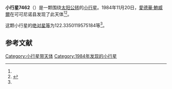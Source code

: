 {{Infobox planet
| bgcolour = #FFFFC0
| name = 7462 Grenoble
| symbol = 
| image = 
| caption = 
| discovery = yes
| discovery_ref = 
| discoverer = [[愛德華·鮑威爾|愛德華·鮑威爾]]
| discovery_site = [[可可尼诺县|可可尼诺县]] 
| discovered = 1984年11月20日
| designations = yes
| mp_name = 
| named_after = 
| alt_names = 1984 WM1/ 1972 GX / 1977 VF1 / 1982 DO
| mp_category = [[主带小行星|主带小行星]]
| orbit_ref = <ref name="a">[http://ssd.jpl.nasa.gov/sbdb.cgi?sstr=7462 7462 Grenoble] {{Wayback|url=http://ssd.jpl.nasa.gov/sbdb.cgi?sstr=7462 |date=20210717070207 }}，小行星數據庫瀏覽器（JPL Small-Body Database Browser）－[[美国国家航空航天局|美国国家航空航天局]]喷气推进实验室</ref>
| epoch = 2456400.5 (2013年4月18日更新)
| aphelion = {{convert|2.518005501416595|AU|km|3|abbr=on|lk=out}}
| perihelion = {{convert|2.017241747807307|AU|km|3|abbr=on}}
| semimajor = {{convert|2.267623624611951|AU|km|3|abbr=on}}
| eccentricity = 0.110415976
| period = 1247.253945 [[日|日]]<br />3.41[[儒略年|儒略年]]
| avg_speed = 
| inclination = 5.763048256934404
| asc_node = 332.1826172279189
| mean_anomaly = 
| arg_peri = 122.3350119575184
| satellites = 
| physical_characteristics = yes
| dimensions = 
| mass = 
| density = 
| surface_grav = 
| escape_velocity = 
| sidereal_day = 
| axial_tilt = 
| pole_ecliptic_lat = 
| pole_ecliptic_lon = 
| albedo = 
| temperatures= 
| temp_name1 = 
| mean_temp_1 = 
| max_temp_1 = 
| temp_name2 = 
| max_temp_2 = 
| spectral_type = 
| abs_magnitude = 122.3350119575184
}}

'''小行星7462'''（{{lang-en|7462 Grenoble}}）是一颗围绕[[太阳|太阳]][[公转|公转]]的[[小行星|小行星]]。1984年11月20日，[[愛德華·鮑威爾|愛德華·鮑威爾]]在可可尼诺县发现了此天体<ref name="a" /><ref>{{cite news|title=小行星列表|url=http://cfa-www.harvard.edu/iau/lists/NumberedMPs.txt|accessdate=2013-07-08|newspaper=哈佛大学|archive-date=2008-05-17|archive-url=https://web.archive.org/web/20080517010638/http://cfa-www.harvard.edu/iau/lists/NumberedMPs.txt|dead-url=no}}</ref>。

这颗小行星的[[绝对星等|绝对星等]]为122.3350119575184等<ref name="a" />。

==参考文献==
{{reflist}}
{{Minor Planet Number|[[小行星7461|小行星7461]]|[[小行星7463|小行星7463]]}}

{{小天体}}

[[Category:小行星带天体|Category:小行星带天体]]
[[Category:1984年发现的小行星|Category:1984年发现的小行星]]

{{asteroid-stub}}